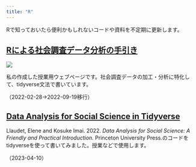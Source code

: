 ```yaml
---
title: "R"
---
```


Rで知っておいたら便利かもしれないコードや資料を不定期に更新します。

## [Rによる社会調査データ分析の手引き](https://ryotamugiyama.github.io/seminar_sociology_r/)

![](blog/images/tebiki.png)

私の作成した授業用ウェブページです。社会調査データの加工・分析に特化して、tidyverse文法で書いています。

（2022-02-28→2022-09-19移行）

## [Data Analysis for Social Science in Tidyverse](r/dss_tidyverse.html)

Llaudet, Elene and Kosuke Imai. 2022. *Data Analysis for Social Science: A Friendly and Practical Introduction.* Princeton University Press.のコードをtidyverseを使って書いてみました。授業などで使用します。

（2023-04-10）





